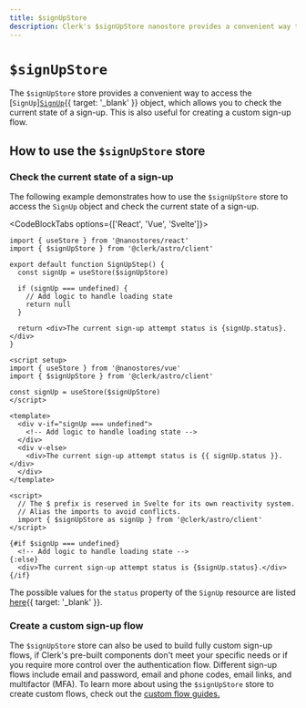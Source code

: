 ```yaml
---
title: $signUpStore
description: Clerk's $signUpStore nanostore provides a convenient way to access the `SignUp` object, which allows you to check the current state of a sign-up. This is also useful for creating a custom sign-up flow.
---
```


# `$signUpStore`

The `$signUpStore` store provides a convenient way to access the \[`SignUp`][`SignUp`](/docs/references/javascript/sign-up/sign-up){{ target: '_blank' }} object, which allows you to check the current state of a sign-up. This is also useful for creating a custom sign-up flow.

## How to use the `$signUpStore` store

### Check the current state of a sign-up

The following example demonstrates how to use the `$signUpStore` store to access the `SignUp` object and check the current state of a sign-up.

<CodeBlockTabs options={['React', 'Vue', 'Svelte']}>
  ```tsx {{ filename: 'sign-up-step.tsx' }}
  import { useStore } from '@nanostores/react'
  import { $signUpStore } from '@clerk/astro/client'

  export default function SignUpStep() {
    const signUp = useStore($signUpStore)

    if (signUp === undefined) {
      // Add logic to handle loading state
      return null
    }

    return <div>The current sign-up attempt status is {signUp.status}.</div>
  }
  ```

  ```vue {{ filename: 'sign-up-step.vue' }}
  <script setup>
  import { useStore } from '@nanostores/vue'
  import { $signUpStore } from '@clerk/astro/client'

  const signUp = useStore($signUpStore)
  </script>

  <template>
    <div v-if="signUp === undefined">
      <!-- Add logic to handle loading state -->
    </div>
    <div v-else>
      <div>The current sign-up attempt status is {{ signUp.status }}.</div>
    </div>
  </template>
  ```

  ```svelte {{ filename: 'sign-up-step.svelte' }}
  <script>
    // The $ prefix is reserved in Svelte for its own reactivity system.
    // Alias the imports to avoid conflicts.
    import { $signUpStore as signUp } from '@clerk/astro/client'
  </script>

  {#if $signUp === undefined}
    <!-- Add logic to handle loading state -->
  {:else}
    <div>The current sign-up attempt status is {$signUp.status}.</div>
  {/if}
  ```
</CodeBlockTabs>

The possible values for the `status` property of the `SignUp` resource are listed [here](/docs/references/javascript/sign-up/sign-up#properties){{ target: '_blank' }}.

### Create a custom sign-up flow

The `$signUpStore` store can also be used to build fully custom sign-up flows, if Clerk's pre-built components don't meet your specific needs or if you require more control over the authentication flow. Different sign-up flows include email and password, email and phone codes, email links, and multifactor (MFA). To learn more about using the `$signUpStore` store to create custom flows, check out the [custom flow guides.](/docs/custom-flows/overview)
